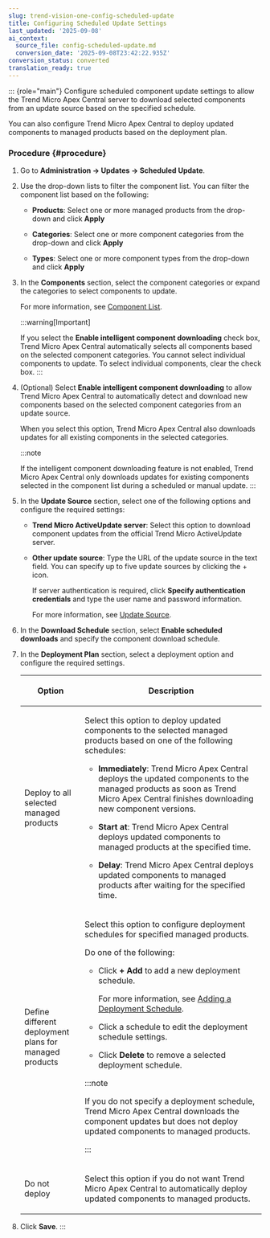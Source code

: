 ```yaml
---
slug: trend-vision-one-config-scheduled-update
title: Configuring Scheduled Update Settings
last_updated: '2025-09-08'
ai_context:
  source_file: config-scheduled-update.md
  conversion_date: '2025-09-08T23:42:22.935Z'
conversion_status: converted
translation_ready: true
---
```


::: {role="main"}
Configure scheduled component update settings to allow the Trend Micro Apex Central server to download selected components from an update source based on the specified schedule.

You can also configure Trend Micro Apex Central to deploy updated components to managed products based on the deployment plan.

### Procedure {#procedure}

1.  Go to **Administration → Updates → Scheduled Update**.

2.  Use the drop-down lists to filter the component list. You can filter the component list based on the following:

    - **Products**: Select one or more managed products from the drop-down and click **Apply**

    - **Categories**: Select one or more component categories from the drop-down and click **Apply**

    - **Types**: Select one or more component types from the drop-down and click **Apply**

3.  In the **Components** section, select the component categories or expand the categories to select components to update.

    For more information, see [Component List](component-list.mdx).

    :::warning[Important]

    If you select the **Enable intelligent component downloading** check box, Trend Micro Apex Central automatically selects all components based on the selected component categories. You cannot select individual components to update. To select individual components, clear the check box.
    :::

4.  (Optional) Select **Enable intelligent component downloading** to allow Trend Micro Apex Central to automatically detect and download new components based on the selected component categories from an update source.

    When you select this option, Trend Micro Apex Central also downloads updates for all existing components in the selected categories.

    :::note

    If the intelligent component downloading feature is not enabled, Trend Micro Apex Central only downloads updates for existing components selected in the component list during a scheduled or manual update.
    :::

5.  In the **Update Source** section, select one of the following options and configure the required settings:

    - **Trend Micro ActiveUpdate server**: Select this option to download component updates from the official Trend Micro ActiveUpdate server.

    - **Other update source**: Type the URL of the update source in the text field. You can specify up to five update sources by clicking the + icon.

      If server authentication is required, click **Specify authentication credentials** and type the user name and password information.

      For more information, see [Update Source](update-source.mdx).

6.  In the **Download Schedule** section, select **Enable scheduled downloads** and specify the component download schedule.

7.  In the **Deployment Plan** section, select a deployment option and configure the required settings.

    <table>
    <colgroup>
    <col style="width: 25%" />
    <col style="width: 75%" />
    </colgroup>
    <thead>
    <tr>
    <th><p>Option</p></th>
    <th><p>Description</p></th>
    </tr>
    </thead>
    <tbody>
    <tr>
    <td><p>Deploy to all selected managed products</p></td>
    <td><p>Select this option to deploy updated components to the selected managed products based on one of the following schedules:</p>
    <ul>
    <li><p><strong>Immediately</strong>: Trend Micro Apex Central deploys the updated components to the managed products as soon as Trend Micro Apex Central finishes downloading new component versions.</p></li>
    <li><p><strong>Start at</strong>: Trend Micro Apex Central deploys updated components to managed products at the specified time.</p></li>
    <li><p><strong>Delay</strong>: Trend Micro Apex Central deploys updated components to managed products after waiting for the specified time.</p></li>
    </ul></td>
    </tr>
    <tr>
    <td><p>Define different deployment plans for managed products</p></td>
    <td><p>Select this option to configure deployment schedules for specified managed products.</p>
    <p>Do one of the following:</p>
    <ul>
    <li><p>Click <strong>+ Add</strong> to add a new deployment schedule.</p>
    <p>For more information, see <a href="trend-vision-one-adding-deployment-schedule">Adding a Deployment Schedule</a>.</p></li>
    <li><p>Click a schedule to edit the deployment schedule settings.</p></li>
    <li><p>Click <strong>Delete</strong> to remove a selected deployment schedule.</p></li>
    </ul>
    

    :::note
    
    <p>If you do not specify a deployment schedule, Trend Micro Apex Central downloads the component updates but does not deploy updated components to managed products.</p>
    

    :::

    </td>
    </tr>
    <tr>
    <td><p>Do not deploy</p></td>
    <td><p>Select this option if you do not want Trend Micro Apex Central to automatically deploy updated components to managed products.</p></td>
    </tr>
    </tbody>
    </table>

8.  Click **Save**.
:::
